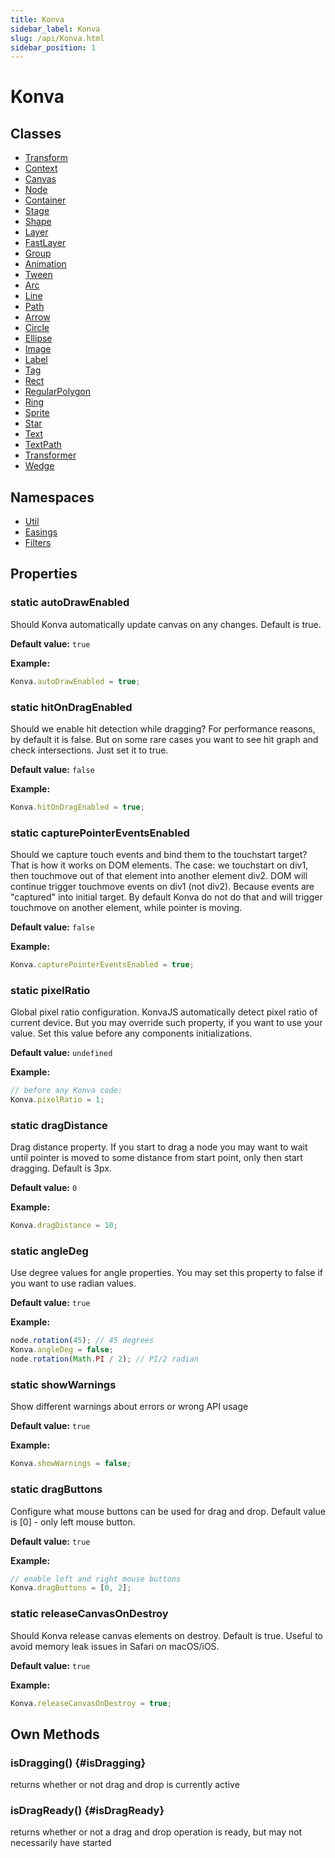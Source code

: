 ```yaml
---
title: Konva
sidebar_label: Konva
slug: /api/Konva.html
sidebar_position: 1
---
```


# Konva

## Classes

- [Transform](/docs/api/Konva.Transform.html)
- [Context](/docs/api/Konva.Context.html)
- [Canvas](/docs/api/Konva.Canvas.html)
- [Node](/docs/api/Konva.Node.html)
- [Container](/docs/api/Konva.Container.html)
- [Stage](/docs/api/Konva.Stage.html)
- [Shape](/docs/api/Konva.Shape.html)
- [Layer](/docs/api/Konva.Layer.html)
- [FastLayer](/docs/api/Konva.FastLayer.html)
- [Group](/docs/api/Konva.Group.html)
- [Animation](/docs/api/Konva.Animation.html)
- [Tween](/docs/api/Konva.Tween.html)
- [Arc](/docs/api/Konva.Arc.html)
- [Line](/docs/api/Konva.Line.html)
- [Path](/docs/api/Konva.Path.html)
- [Arrow](/docs/api/Konva.Arrow.html)
- [Circle](/docs/api/Konva.Circle.html)
- [Ellipse](/docs/api/Konva.Ellipse.html)
- [Image](/docs/api/Konva.Image.html)
- [Label](/docs/api/Konva.Label.html)
- [Tag](/docs/api/Konva.Tag.html)
- [Rect](/docs/api/Konva.Rect.html)
- [RegularPolygon](/docs/api/Konva.RegularPolygon.html)
- [Ring](/docs/api/Konva.Ring.html)
- [Sprite](/docs/api/Konva.Sprite.html)
- [Star](/docs/api/Konva.Star.html)
- [Text](/docs/api/Konva.Text.html)
- [TextPath](/docs/api/Konva.TextPath.html)
- [Transformer](/docs/api/Konva.Transformer.html)
- [Wedge](/docs/api/Konva.Wedge.html)

## Namespaces

- [Util](/docs/api/Konva.Util.html)
- [Easings](/docs/api/Konva.Easings.html)
- [Filters](/docs/api/Konva.Filters.html)

## Properties

### static autoDrawEnabled

Should Konva automatically update canvas on any changes. Default is true.

**Default value:** `true`

**Example:**

```javascript
Konva.autoDrawEnabled = true;
```

### static hitOnDragEnabled

Should we enable hit detection while dragging? For performance reasons, by default it is false. But on some rare cases you want to see hit graph and check intersections. Just set it to true.

**Default value:** `false`

**Example:**

```javascript
Konva.hitOnDragEnabled = true;
```

### static capturePointerEventsEnabled

Should we capture touch events and bind them to the touchstart target? That is how it works on DOM elements. The case: we touchstart on div1, then touchmove out of that element into another element div2. DOM will continue trigger touchmove events on div1 (not div2). Because events are "captured" into initial target. By default Konva do not do that and will trigger touchmove on another element, while pointer is moving.

**Default value:** `false`

**Example:**

```javascript
Konva.capturePointerEventsEnabled = true;
```

### static pixelRatio

Global pixel ratio configuration. KonvaJS automatically detect pixel ratio of current device. But you may override such property, if you want to use your value. Set this value before any components initializations.

**Default value:** `undefined`

**Example:**

```javascript
// before any Konva code:
Konva.pixelRatio = 1;
```

### static dragDistance

Drag distance property. If you start to drag a node you may want to wait until pointer is moved to some distance from start point, only then start dragging. Default is 3px.

**Default value:** `0`

**Example:**

```javascript
Konva.dragDistance = 10;
```

### static angleDeg

Use degree values for angle properties. You may set this property to false if you want to use radian values.

**Default value:** `true`

**Example:**

```javascript
node.rotation(45); // 45 degrees
Konva.angleDeg = false;
node.rotation(Math.PI / 2); // PI/2 radian
```

### static showWarnings

Show different warnings about errors or wrong API usage

**Default value:** `true`

**Example:**

```javascript
Konva.showWarnings = false;
```

### static dragButtons

Configure what mouse buttons can be used for drag and drop. Default value is [0] - only left mouse button.

**Default value:** `true`

**Example:**

```javascript
// enable left and right mouse buttons
Konva.dragButtons = [0, 2];
```

### static releaseCanvasOnDestroy

Should Konva release canvas elements on destroy. Default is true. Useful to avoid memory leak issues in Safari on macOS/iOS.

**Default value:** `true`

**Example:**

```javascript
Konva.releaseCanvasOnDestroy = true;
```

## Own Methods

### isDragging() {#isDragging}

returns whether or not drag and drop is currently active

### isDragReady() {#isDragReady}

returns whether or not a drag and drop operation is ready, but may  not necessarily have started


